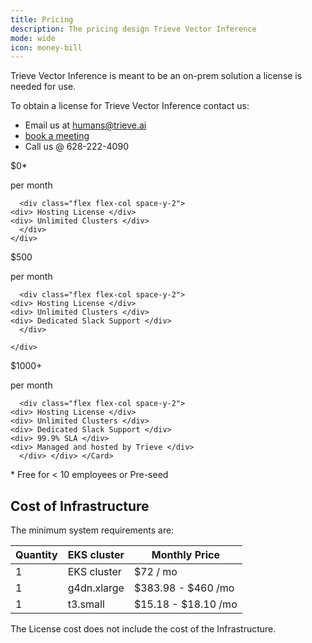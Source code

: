 ```yaml
---
title: Pricing
description: The pricing design Trieve Vector Inference
mode: wide
icon: money-bill
---
```


Trieve Vector Inference is meant to be an on-prem solution a license is needed for use.

To obtain a license for Trieve Vector Inference contact us:

- Email us at humans@trieve.ai
- [book a meeting](https://cal.com/nick.k/meet)
- Call us @ 628-222-4090

<CardGroup cols={3}>

  <Card title="Startup Tier">
    <div class="flex flex-col">
      <div class="mb-10">
	<p class="text-2xl text-primary"> $0* </p>
	per month
      </div>

      <div class="flex flex-col space-y-2">
	<div> Hosting License </div>
	<div> Unlimited Clusters </div>
      </div>
    </div>
  </Card>

  <Card title="Pro Tier" horizontal>
    <div class="flex flex-col">
      <div class="mb-10">
	<p class="text-2xl text-primary"> $500 </p>
	per month
      </div>

      <div class="flex flex-col space-y-2">
	<div> Hosting License </div>
	<div> Unlimited Clusters </div>
	<div> Dedicated Slack Support </div>
      </div>

    </div>
  </Card>

  <Card title="Enterprise Tier">
    <div class="flex flex-col">
      <div class="mb-10">
	<p class="text-2xl text-primary"> $1000+</p>
	per month
      </div>

      <div class="flex flex-col space-y-2">
	<div> Hosting License </div>
	<div> Unlimited Clusters </div>
	<div> Dedicated Slack Support </div>
	<div> 99.9% SLA </div>
	<div> Managed and hosted by Trieve </div>
      </div> </div> </Card>
</CardGroup>

\* Free for < 10 employees or Pre-seed


## Cost of Infrastructure

The minimum system requirements are:

| Quantity  | EKS cluster | Monthly Price          |
|-----------|-------------|------------------------|
| 1         | EKS cluster | $72 / mo               |
| 1         | g4dn.xlarge | \$383.98 - \$460 /mo   |
| 1         | t3.small    | \$15.18  - \$18.10 /mo |

<Info> The License cost does not include the cost of the Infrastructure. </Info>
